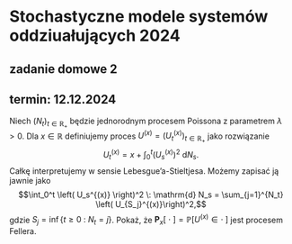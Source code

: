 # Stochastyczne modele systemów oddziuałujących 2024
## zadanie domowe 2
## termin: 12.12.2024


Niech $(N_t)_{t \in \mathbb{R}_+}$ będzie jednorodnym procesem Poissona
z parametrem $\lambda>0$. Dla $x \in \mathbb{R}$ definiujemy proces
$U^{(x)}=(U^{(x)}_t)_{t \in \mathbb{R}_+}$ jako rozwiązanie
$$U_t^{(x)} = x + \int_0^t \left( U_s^{(x)} \right)^2 \: \mathrm{d} N_s.$$
Całkę interpretujemy w sensie Lebesgue'a-Stieltjesa. Możemy zapisać ją
jawnie jako $$\int_0^t \left( U_s^{(x)} \right)^2 \: \mathrm{d} N_s 
    = \sum_{j=1}^{N_t} \left( U_{S_j}^{(x)}\right)^2,$$ gdzie
$S_j = \inf \left\{ t\geq 0 \: : \: N_t=j  \right\}$. Pokaż, że
$\mathbf{P}_x[ \: \cdot \: ] = \mathbb{P} [U^{(x)} \in \cdot \: ]$ jest
procesem Fellera.
